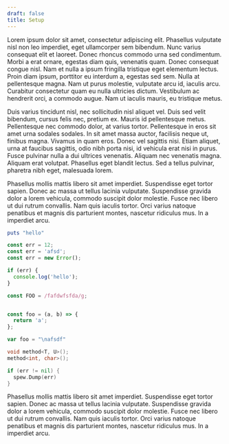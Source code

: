 ```yaml
---
draft: false
title: Setup
---
```


Lorem ipsum dolor sit amet, consectetur adipiscing elit. Phasellus vulputate nisl non leo imperdiet, eget ullamcorper sem bibendum. Nunc varius consequat elit et laoreet. Donec rhoncus commodo urna sed condimentum. Morbi a erat ornare, egestas diam quis, venenatis quam. Donec consequat congue nisl. Nam et nulla a ipsum fringilla tristique eget elementum lectus. Proin diam ipsum, porttitor eu interdum a, egestas sed sem. Nulla at pellentesque magna. Nam ut purus molestie, vulputate arcu id, iaculis arcu. Curabitur consectetur quam eu nulla ultricies dictum. Vestibulum ac hendrerit orci, a commodo augue. Nam ut iaculis mauris, eu tristique metus.

Duis varius tincidunt nisl, nec sollicitudin nisl aliquet vel. Duis sed velit bibendum, cursus felis nec, pretium ex. Mauris id pellentesque metus. Pellentesque nec commodo dolor, at varius tortor. Pellentesque in eros sit amet urna sodales sodales. In sit amet massa auctor, facilisis neque ut, finibus magna. Vivamus in quam eros. Donec vel sagittis nisi. Etiam aliquet, urna at faucibus sagittis, odio nibh porta nisi, id vehicula erat nisi in purus. Fusce pulvinar nulla a dui ultrices venenatis. Aliquam nec venenatis magna. Aliquam erat volutpat. Phasellus eget blandit lectus. Sed a tellus pulvinar, pharetra nibh eget, malesuada lorem.

Phasellus mollis mattis libero sit amet imperdiet. Suspendisse eget tortor sapien. Donec ac massa ut tellus lacinia vulputate. Suspendisse gravida dolor a lorem vehicula, commodo suscipit dolor molestie. Fusce nec libero ut dui rutrum convallis. Nam quis iaculis tortor. Orci varius natoque penatibus et magnis dis parturient montes, nascetur ridiculus mus. In a imperdiet arcu.

<CodeSet>

```ruby
puts "hello"
```

```javascript
const err = 12;
const err = 'afsd';
const err = new Error();

if (err) {
  console.log('hello');
}

const FOO = /fafdwfsfda/g;


const foo = (a, b) => {
  return 'a';
};

var foo = "\nafsdf"
```

```csharp
void method<T, U>();
method<int, char>();
```

```go
if (err != nil) {
  spew.Dump(err)
}
```

</CodeSet>


Phasellus mollis mattis libero sit amet imperdiet. Suspendisse eget tortor sapien. Donec ac massa ut tellus lacinia vulputate. Suspendisse gravida dolor a lorem vehicula, commodo suscipit dolor molestie. Fusce nec libero ut dui rutrum convallis. Nam quis iaculis tortor. Orci varius natoque penatibus et magnis dis parturient montes, nascetur ridiculus mus. In a imperdiet arcu.

